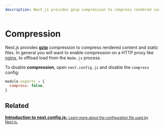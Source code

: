 ```yaml
---
description: Next.js provides gzip compression to compress rendered content and static files, it only works with the server target. Learn more about it here.
---
```


# Compression

Next.js provides [**gzip**](https://tools.ietf.org/html/rfc6713#section-3) compression to compress rendered content and static files. In general you will want to enable compression on a HTTP proxy like [nginx](https://www.nginx.com/), to offload load from the `Node.js` process.

To disable **compression**, open `next.config.js` and disable the `compress` config:

```js
module.exports = {
  compress: false,
}
```

## Related

<div className="card">
  <a href="/docs/api-reference/next.config.js/introduction.md">
    <b>Introduction to next.config.js:</b>
    <small>Learn more about the configuration file used by Next.js.</small>
  </a>
</div>

